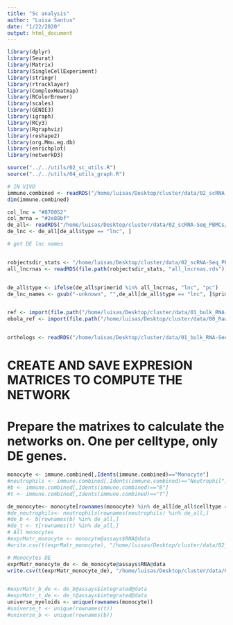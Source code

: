 ```yaml
---
title: "Sc analysis"
author: "Luisa Santus"
date: "1/22/2020"
output: html_document
---
```


```r
library(dplyr)
library(Seurat)
library(Matrix)
library(SingleCellExperiment)
library(stringr)
library(rtracklayer)
library(ComplexHeatmap)
library(RColorBrewer)
library(scales)
library(GENIE3)
library(igraph)
library(RCy3)
library(Rgraphviz)
library(reshape2)
library(org.Mmu.eg.db)
library(enrichplot)
library(networkD3)

source("../../utils/02_sc_utils.R")
source("../../utils/04_utils_graph.R")

# IN VIVO 
immune.combined <- readRDS("/home/luisas/Desktop/cluster/data/02_scRNA-Seq_PBMCs/01_scRNA-Seq_inVivo_rhemac10/05_RObjects/03_prep/03_immune.combined.ready.rds")
dim(immune.combined)

col_lnc = "#870052"
col_mrna = "#2e88bf"
de_all<- readRDS("/home/luisas/Desktop/cluster/data/02_scRNA-Seq_PBMCs/01_scRNA-Seq_inVivo_rhemac10/05_RObjects/04_DE/de_all_stages.rds")
de_lnc <- de_all[de_all$type == "lnc", ]

# get DE lnc names


robjectsdir_stats <- "/home/luisas/Desktop/cluster/data/02_scRNA-Seq_PBMCs/01_scRNA-Seq_inVivo_rhemac10/05_RObjects/05_stats/"
all_lncrnas <- readRDS(file.path(robjectsdir_stats, "all_lncrnas.rds"))


de_all$type <- ifelse(de_all$primerid %in% all_lncrnas, "lnc", "pc")
de_lnc_names <- gsub("-unknown", "",de_all[de_all$type == "lnc", ]$primerid)


ref <- import(file.path("/home/luisas/Desktop/cluster/data/01_bulk_RNA-Seq_lncRNAs_annotation/03_novel_lncRNAs_list/rheMac10_EBOV_and_novel_genenames.gtf"))
ebola_ref <- import(file.path("/home/luisas/Desktop/cluster/data/00_RawData/pardis_shared_data/sabeti-txnomics/shared-resources/HISAT2/EBOV-Kikwit/KU182905.1.gtf"))


orthologs <- readRDS("/home/luisas/Desktop/cluster/data/01_bulk_RNA-Seq_lncRNAs_annotation/05_orthologs/orthologs_geneid.rds")
```

#  CREATE AND SAVE EXPRESION MATRICES TO COMPUTE THE NETWORK 
# Prepare the matrixes to calculate the networks on. One per celltype, only DE genes. 

```r
monocyte <- immune.combined[,Idents(immune.combined)=="Monocyte"]
#neutrophils <- immune.combined[,Idents(immune.combined)=="Neutrophil"]
#b <- immune.combined[,Idents(immune.combined)=="B"]
#t <- immune.combined[,Idents(immune.combined)=="T"]

de_monocyte<- monocyte[rownames(monocyte) %in% de_all[de_all$celltype == "Monocyte",]$primerid,]
#de_neutrophils<- neutrophils[rownames(neutrophils) %in% de_all,]
#de_b <- b[rownames(b) %in% de_all,]
#de_t <- t[rownames(t) %in% de_all,]
# All monocytes 
#exprMatr_monocyte <- monocyte@assays$RNA@data
#write.csv(t(exprMatr_monocyte), "/home/luisas/Desktop/cluster/data/02_scRNA-Seq_PBMCs/01_scRNA-Seq_inVivo_rhemac10/05_RObjects/09_graph/matrix_monocytes_all.csv", row.names = FALSE)

# Monocytes DE
exprMatr_monocyte_de <- de_monocyte@assays$RNA@data
write.csv(t(exprMatr_monocyte_de), "/home/luisas/Desktop/cluster/data/02_scRNA-Seq_PBMCs/01_scRNA-Seq_inVivo_rhemac10/05_RObjects/09_graph/matrix_monocytes_de.csv", row.names = FALSE)


#exprMatr_b_de <- de_b@assays$integrated@data
#exprMatr_t_de <- de_t@assays$integrated@data
universe_myeloids <- unique(rownames(monocyte))
#universe_t <- unique(rownames(t))
#universe_b <- unique(rownames(b))
```

